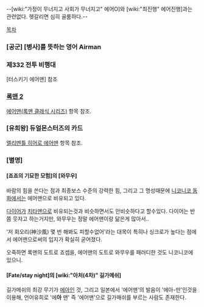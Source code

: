 --[wiki:"가정이 무너지고 사회가 무너지고" 에어O]와 [wiki:"최진행" 에어진행]과는 관련없다. 헷갈리면 심히 골룸하다.--

[[목차]]

=== [공군] [병사]를 뜻하는 영어 Airman ===

=== 제332 전투 비행대 ===
[터스키기 에어맨] 참조

=== [[록맨 2]] ===
[[에어맨(록맨 클래식 시리즈)]] 항목 참조. 

=== [유희왕] 듀얼몬스터즈의 카드 ===
[[엘리멘틀 히어로 에어맨]] 항목 참조.

=== [별명] ===
==== [죠죠의 기묘한 모험]의 [와무우] ====
바람의 힘을 쓴다는 점과 최종보스 수준의 강력한 힘, 그리고 그 명성때문에 [[니코니코 동화]]에서는 에어맨으로 비유되고 있다.

[[다이어(죠죠의 기묘한 모험)|다이어]]가 [[치타맨]]으로 비유되는것과 비슷하면서도 안비슷하다고 할수있다. 다이어는 반쯤 웃자고 하는거지만, 와무우는 정말 에어맨이랑 닮은게 많아서..

'저 회오리(神沙風) 몇 번 해봐도 피할수없어'라는 대목이 특히나 싱크로가 높다는 점에서 에어맨으로써의 입지가 확실히 굳어졌다. 

오죽하면 록맨의 도트로 죠셉을, 에어맨의 도트로 와무우를 패러디한 것도 니코니코에 있으니.

==== [Fate/stay night]의 [wiki:"아처(4차)" 길가메쉬] ====
길가메쉬의 최강 무기가 [[에아]]인 것, 그리고 일본에서 '에어맨'의 발음이 '에아-만'인것을 이용해, 언어유희로 '에'''아''' 맨' 즉 '에어맨'으로 길가매쉬를 부르는 사람도 존재한다.
